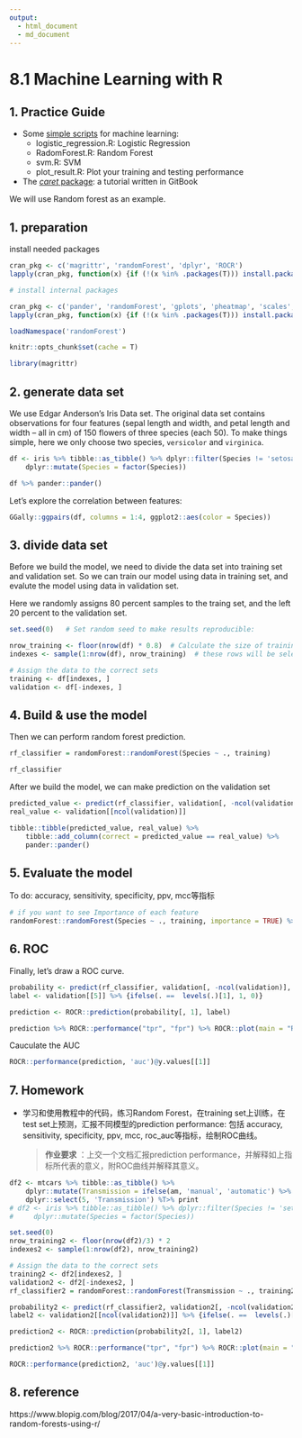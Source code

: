 ```yaml
---
output:
  - html_document
  - md_document
---
```


# 8.1 Machine Learning with R

## 1. Practice Guide

* Some [simple scripts](https://github.com/urluzhi/scripts/tree/master/Rscript/machine_learning) for machine learning:
  * logistic\_regression.R: Logistic Regression
  * RadomForest.R: Random Forest
  * svm.R: SVM
  * plot\_result.R: Plot your training and testing performance
* The [_caret_ package](http://topepo.github.io/caret): a tutorial written in GitBook






We will use Random forest as an example.

## 1. preparation


install needed packages

```r
cran_pkg <- c('magrittr', 'randomForest', 'dplyr', 'ROCR')
lapply(cran_pkg, function(x) {if (!(x %in% .packages(T))) install.packages(x)})
```

```r
# install internal packages

cran_pkg <- c('pander', 'randomForest', 'gplots', 'pheatmap', 'scales', 'reshape2', 'RColorBrewer', 'plotrix')
lapply(cran_pkg, function(x) {if (!(x %in% .packages(T))) install.packages(x)})
```


```r
loadNamespace('randomForest')

knitr::opts_chunk$set(cache = T)
```


```r
library(magrittr)
```


## 2. generate data set

We use Edgar Anderson’s Iris Data set. The original data set contains observations for four features (sepal length and width, and petal length and width – all in cm) of 150 flowers of three species (each 50). To make things simple, here we only choose two species, `versicolor` and `virginica`.

```r
df <- iris %>% tibble::as_tibble() %>% dplyr::filter(Species != 'setosa') %>%
    dplyr::mutate(Species = factor(Species))
```

```r
df %>% pander::pander()
```

Let's explore the correlation between features:

```r
GGally::ggpairs(df, columns = 1:4, ggplot2::aes(color = Species))
```


## 3. divide data set

Before we build the model, we need to divide the data set into training set and validation set. So we can train our model using data in training set, and evalute the model using data in validation set.

Here we randomly assigns 80 percent samples to the traing set, and the left 20 percent to the validation set.

```r
set.seed(0)   # Set random seed to make results reproducible:

nrow_training <- floor(nrow(df) * 0.8)  # Calculate the size of training sets
indexes <- sample(1:nrow(df), nrow_training)  # these rows will be select for training

# Assign the data to the correct sets
training <- df[indexes, ] 
validation <- df[-indexes, ]
```

## 4. Build & use the model

Then we can perform random forest prediction.

```r
rf_classifier = randomForest::randomForest(Species ~ ., training)
```

```r
rf_classifier
```


After we build the model, we can make prediction on the validation set

```r
predicted_value <- predict(rf_classifier, validation[, -ncol(validation)])
real_value <- validation[[ncol(validation)]]
```

```r
tibble::tibble(predicted_value, real_value) %>% 
    tibble::add_column(correct = predicted_value == real_value) %>% 
    pander::pander()
```

## 5. Evaluate the model

To do: accuracy, sensitivity, specificity, ppv, mcc等指标

```r
# if you want to see Importance of each feature
randomForest::randomForest(Species ~ ., training, importance = TRUE) %>% randomForest::varImpPlot()
```

## 6. ROC

Finally, let's draw a ROC curve.

```r
probability <- predict(rf_classifier, validation[, -ncol(validation)], type = "prob")
label <- validation[[5]] %>% {ifelse(. ==  levels(.)[1], 1, 0)}

prediction <- ROCR::prediction(probability[, 1], label)

prediction %>% ROCR::performance("tpr", "fpr") %>% ROCR::plot(main = "ROC Curve") 
```

Cauculate the AUC

```r
ROCR::performance(prediction, 'auc')@y.values[[1]]
```





## 7. Homework

* 学习和使用教程中的代码，练习Random Forest，在training set上训练，在test set上预测，汇报不同模型的prediction performance: 包括 accuracy, sensitivity, specificity, ppv, mcc, roc\_auc等指标，绘制ROC曲线。

  > **作业要求** ：上交一个文档汇报prediction performance，并解释如上指标所代表的意义，附ROC曲线并解释其意义。


```r
df2 <- mtcars %>% tibble::as_tibble() %>%
    dplyr::mutate(Transmission = ifelse(am, 'manual', 'automatic') %>% factor) %>%
    dplyr::select(5, 'Transmission') %T>% print
# df2 <- iris %>% tibble::as_tibble() %>% dplyr::filter(Species != 'setosa') %>%
#     dplyr::mutate(Species = factor(Species))

set.seed(0)  
nrow_training2 <- floor(nrow(df2)/3) * 2
indexes2 <- sample(1:nrow(df2), nrow_training2) 

# Assign the data to the correct sets
training2 <- df2[indexes2, ] 
validation2 <- df2[-indexes2, ]
rf_classifier2 = randomForest::randomForest(Transmission ~ ., training2) %T>% print

probability2 <- predict(rf_classifier2, validation2[, -ncol(validation2)], type = "prob")
label2 <- validation2[[ncol(validation2)]] %>% {ifelse(. ==  levels(.)[1], 1, 0)}

prediction2 <- ROCR::prediction(probability2[, 1], label2)

prediction2 %>% ROCR::performance("tpr", "fpr") %>% ROCR::plot(main = "ROC Curve") 

ROCR::performance(prediction2, 'auc')@y.values[[1]]
```


## 8. reference

https://www.blopig.com/blog/2017/04/a-very-basic-introduction-to-random-forests-using-r/
